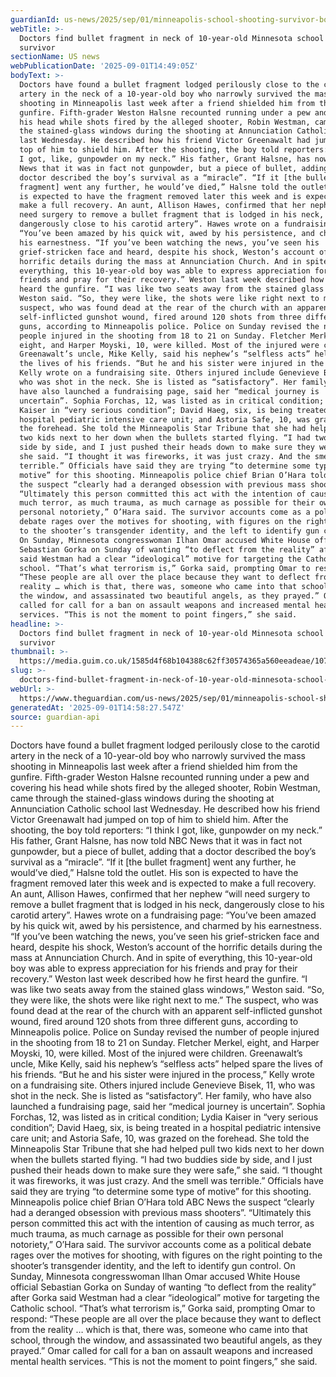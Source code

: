 ```yaml
---
guardianId: us-news/2025/sep/01/minneapolis-school-shooting-survivor-boy-shrapnel-neck
webTitle: >-
  Doctors find bullet fragment in neck of 10-year-old Minnesota school shooting
  survivor
sectionName: US news
webPublicationDate: '2025-09-01T14:49:05Z'
bodyText: >-
  Doctors have found a bullet fragment lodged perilously close to the carotid
  artery in the neck of a 10-year-old boy who narrowly survived the mass
  shooting in Minneapolis last week after a friend shielded him from the
  gunfire. Fifth-grader Weston Halsne recounted running under a pew and covering
  his head while shots fired by the alleged shooter, Robin Westman, came through
  the stained-glass windows during the shooting at Annunciation Catholic school
  last Wednesday. He described how his friend Victor Greenawalt had jumped on
  top of him to shield him. After the shooting, the boy told reporters: “I think
  I got, like, gunpowder on my neck.” His father, Grant Halsne, has now told NBC
  News that it was in fact not gunpowder, but a piece of bullet, adding that a
  doctor described the boy’s survival as a “miracle”. “If it [the bullet
  fragment] went any further, he would’ve died,” Halsne told the outlet. His son
  is expected to have the fragment removed later this week and is expected to
  make a full recovery. An aunt, Allison Hawes, confirmed that her nephew “will
  need surgery to remove a bullet fragment that is lodged in his neck,
  dangerously close to his carotid artery”. Hawes wrote on a fundraising page:
  “You’ve been amazed by his quick wit, awed by his persistence, and charmed by
  his earnestness. “If you’ve been watching the news, you’ve seen his
  grief-stricken face and heard, despite his shock, Weston’s account of the
  horrific details during the mass at Annunciation Church. And in spite of
  everything, this 10-year-old boy was able to express appreciation for his
  friends and pray for their recovery.” Weston last week described how he first
  heard the gunfire. “I was like two seats away from the stained glass windows,”
  Weston said. “So, they were like, the shots were like right next to me.” The
  suspect, who was found dead at the rear of the church with an apparent
  self-inflicted gunshot wound, fired around 120 shots from three different
  guns, according to Minneapolis police. Police on Sunday revised the number of
  people injured in the shooting from 18 to 21 on Sunday. Fletcher Merkel,
  eight, and Harper Moyski, 10, were killed. Most of the injured were children.
  Greenawalt’s uncle, Mike Kelly, said his nephew’s “selfless acts” helped spare
  the lives of his friends. “But he and his sister were injured in the process,”
  Kelly wrote on a fundraising site. Others injured include Genevieve Bisek, 11,
  who was shot in the neck. She is listed as “satisfactory”. Her family, who
  have also launched a fundraising page, said her “medical journey is
  uncertain”. Sophia Forchas, 12, was listed as in critical condition; Lydia
  Kaiser in “very serious condition”; David Haeg, six, is being treated in a
  hospital pediatric intensive care unit; and Astoria Safe, 10, was grazed on
  the forehead. She told the Minneapolis Star Tribune that she had helped pull
  two kids next to her down when the bullets started flying. “I had two buddies
  side by side, and I just pushed their heads down to make sure they were safe,”
  she said. “I thought it was fireworks, it was just crazy. And the smell was
  terrible.” Officials have said they are trying “to determine some type of
  motive” for this shooting. Minneapolis police chief Brian O’Hara told ABC News
  the suspect “clearly had a deranged obsession with previous mass shooters”.
  “Ultimately this person committed this act with the intention of causing as
  much terror, as much trauma, as much carnage as possible for their own
  personal notoriety,” O’Hara said. The survivor accounts come as a political
  debate rages over the motives for shooting, with figures on the right pointing
  to the shooter’s transgender identity, and the left to identify gun control.
  On Sunday, Minnesota congresswoman Ilhan Omar accused White House official
  Sebastian Gorka on Sunday of wanting “to deflect from the reality” after Gorka
  said Westman had a clear “ideological” motive for targeting the Catholic
  school. “That’s what terrorism is,” Gorka said, prompting Omar to respond:
  “These people are all over the place because they want to deflect from the
  reality … which is that, there was, someone who came into that school, through
  the window, and assassinated two beautiful angels, as they prayed.” Omar
  called for call for a ban on assault weapons and increased mental health
  services. “This is not the moment to point fingers,” she said.
headline: >-
  Doctors find bullet fragment in neck of 10-year-old Minnesota school shooting
  survivor
thumbnail: >-
  https://media.guim.co.uk/1585d4f68b104388c62ff30574365a560eeadeae/107_0_506_405/500.jpg
slug: >-
  doctors-find-bullet-fragment-in-neck-of-10-year-old-minnesota-school-shooting-survivor
webUrl: >-
  https://www.theguardian.com/us-news/2025/sep/01/minneapolis-school-shooting-survivor-boy-shrapnel-neck
generatedAt: '2025-09-01T14:58:27.547Z'
source: guardian-api
---
```

Doctors have found a bullet fragment lodged perilously close to the carotid artery in the neck of a 10-year-old boy who narrowly survived the mass shooting in Minneapolis last week after a friend shielded him from the gunfire. Fifth-grader Weston Halsne recounted running under a pew and covering his head while shots fired by the alleged shooter, Robin Westman, came through the stained-glass windows during the shooting at Annunciation Catholic school last Wednesday. He described how his friend Victor Greenawalt had jumped on top of him to shield him. After the shooting, the boy told reporters: “I think I got, like, gunpowder on my neck.” His father, Grant Halsne, has now told NBC News that it was in fact not gunpowder, but a piece of bullet, adding that a doctor described the boy’s survival as a “miracle”. “If it [the bullet fragment] went any further, he would’ve died,” Halsne told the outlet. His son is expected to have the fragment removed later this week and is expected to make a full recovery. An aunt, Allison Hawes, confirmed that her nephew “will need surgery to remove a bullet fragment that is lodged in his neck, dangerously close to his carotid artery”. Hawes wrote on a fundraising page: “You’ve been amazed by his quick wit, awed by his persistence, and charmed by his earnestness. “If you’ve been watching the news, you’ve seen his grief-stricken face and heard, despite his shock, Weston’s account of the horrific details during the mass at Annunciation Church. And in spite of everything, this 10-year-old boy was able to express appreciation for his friends and pray for their recovery.” Weston last week described how he first heard the gunfire. “I was like two seats away from the stained glass windows,” Weston said. “So, they were like, the shots were like right next to me.” The suspect, who was found dead at the rear of the church with an apparent self-inflicted gunshot wound, fired around 120 shots from three different guns, according to Minneapolis police. Police on Sunday revised the number of people injured in the shooting from 18 to 21 on Sunday. Fletcher Merkel, eight, and Harper Moyski, 10, were killed. Most of the injured were children. Greenawalt’s uncle, Mike Kelly, said his nephew’s “selfless acts” helped spare the lives of his friends. “But he and his sister were injured in the process,” Kelly wrote on a fundraising site. Others injured include Genevieve Bisek, 11, who was shot in the neck. She is listed as “satisfactory”. Her family, who have also launched a fundraising page, said her “medical journey is uncertain”. Sophia Forchas, 12, was listed as in critical condition; Lydia Kaiser in “very serious condition”; David Haeg, six, is being treated in a hospital pediatric intensive care unit; and Astoria Safe, 10, was grazed on the forehead. She told the Minneapolis Star Tribune that she had helped pull two kids next to her down when the bullets started flying. “I had two buddies side by side, and I just pushed their heads down to make sure they were safe,” she said. “I thought it was fireworks, it was just crazy. And the smell was terrible.” Officials have said they are trying “to determine some type of motive” for this shooting. Minneapolis police chief Brian O’Hara told ABC News the suspect “clearly had a deranged obsession with previous mass shooters”. “Ultimately this person committed this act with the intention of causing as much terror, as much trauma, as much carnage as possible for their own personal notoriety,” O’Hara said. The survivor accounts come as a political debate rages over the motives for shooting, with figures on the right pointing to the shooter’s transgender identity, and the left to identify gun control. On Sunday, Minnesota congresswoman Ilhan Omar accused White House official Sebastian Gorka on Sunday of wanting “to deflect from the reality” after Gorka said Westman had a clear “ideological” motive for targeting the Catholic school. “That’s what terrorism is,” Gorka said, prompting Omar to respond: “These people are all over the place because they want to deflect from the reality … which is that, there was, someone who came into that school, through the window, and assassinated two beautiful angels, as they prayed.” Omar called for call for a ban on assault weapons and increased mental health services. “This is not the moment to point fingers,” she said.
